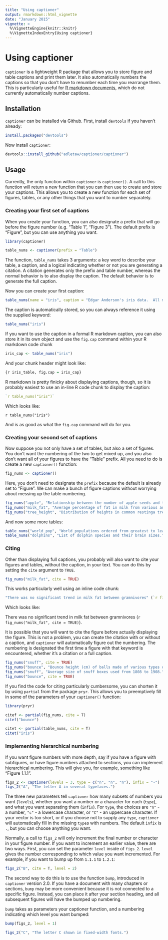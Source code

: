 ```yaml
---
title: "Using captioner"
output: rmarkdown::html_vignette
date: "January 2015"
vignette: >
  %\VignetteEngine{knitr::knitr}
  %\VignetteIndexEntry{Using captioner}
---
```


# Using captioner

`captioner` is a lightweight R package that allows you to store figure and table captions and print them later.  It also automatically numbers the captions so that you don't have to renumber each time you rearrange them.  This is particularly useful for [R markdown documents](http://rmarkdown.rstudio.com/), which do not currently automatically number captions.

## Installation

`captioner` can be installed via Github.  First, install `devtools` if you haven't already:

```r
install.packages("devtools")
```

Now install `captioner`:

```r
devtools::install_github("adletaw/captioner/captioner")
```

## Usage

Currently, the only function within `captioner` is `captioner()`.  A call to this function will return a new function that you can then use to create and store your captions.  This allows you to create a new function for each set of figures, tables, or any other things that you want to number separately.

### Creating your first set of captions

When you create your function, you can also designate a prefix that will go before the figure number (e.g. "Table 1", "Figure 3").  The default prefix is "Figure", but you can use anything you want.

```r
library(captioner)

table_nums <- captioner(prefix = "Table")
```

The function, `table_nums` takes 3 arguments: a key word to describe your table, a caption, and a logical indicating whether or not you are generating a citation.  A citation generates only the prefix and table number, whereas the normal behavior is to also display the caption.  The default behavior is to generate the full caption.

Now you can create your first caption:

```r
table_nums(name = "iris", caption = "Edgar Anderson's iris data.  All measurements are in centimetres.")
```

The caption is automatically stored, so you can always reference it using the supplied keyword:

```r
table_nums("iris")
```

If you want to use the caption in a formal R markdown caption, you can also store it in its own object and use the `fig.cap` command within your R markdown code chunk

```r
iris_cap <- table_nums("iris")
```

And your chunk header might look like:

```r
{r iris_table, fig.cap = iris_cap}
```

R markdown is pretty finicky about displaying captions, though, so it is probably easiest to use an in-line R code chunk to display the caption:

```r
`r table_nums("iris")`
```

Which looks like:

`r table_nums("iris")`

And is as good as what the `fig.cap` command will do for you.

### Creating your second set of captions

Now suppose you not only have a set of tables, but also a set of figures.  You don't want the numbering of the two to get mixed up, and you also don't want all of your figures to have the "Table" prefix.  All you need to do is create a new `captioner()` function:

```r
fig_nums <- captioner()
```

Here, you don't need to designate the `prefix` because the default is already set to "Figure".  We can make a bunch of figure captions without worrying about messing up the table numbering.

```r
fig_nums("apple", "Relationship between the number of apple seeds and the size of the apple.")
fig_nums("milk_fat", "Average percentage of fat in milk from various animals.")
fig_nums("tree_height", "Distribution of heights in common restinga tree species.")
```

And now some more tables:

```r
table_nums("world_pop", "World populations ordered from greatest to least.")
table_nums("dolphins", "List of dolphin species and their brain sizes.")
```

### Citing

Other than displaying full captions, you probably will also want to cite your figures and tables, without the caption, in your text.  You can do this by setting the `cite` argument to `TRUE`.

```r
fig_nums("milk_fat", cite = TRUE)
```

This works particularly well using an inline code chunk:

```r
"There was no significant trend in milk fat between gramnivores" (`r fig_nums("milk_fat", cite = TRUE)`).
```

Which looks like:

There was no significant trend in milk fat between gramnivores (`r fig_nums("milk_fat", cite = TRUE)`).

It is possible that you will want to cite the figure before actually displaying the figure.  This is not a problem, you can create the citation with or without a caption, and `captioner` will automatically figure out the numbering.  The numbering is designated the first time a figure with that keyword is encountered, whether it's a citation or a full caption.

```r
fig_nums("snuff", cite = TRUE)
fig_nums("bounce", "Bounce height (cm) of balls made of various types of rubber.")
fig_nums("snuff", "Average size of snuff boxes used from 1808 to 1908.")
fig_nums("bounce", cite = TRUE)
```

If you find the code for citing particularly cumbersome, you can shorten it by using `partial` from the package `pryr`.  This allows you to preemptively fill in some of the parameters of your `captioner()` function:

```r
library(pryr)

citef <- partial(fig_nums, cite = T)
citef("bounce")

citet <- partial(table_nums, cite = T)
citet("iris")
```

### Implementing hierarchical numbering

If you want figure numbers with more depth, say if you have a figure with subfigures, or have figure numbers attached to sections, you can implement hierarchical numbering.  This will give you, for example, something like "Figure 1.1.1".

```r
figs_2 <- captioner(levels = 3, type = c("n", "n", "n"), infix = "-")
figs_2("A", "The letter A in several typefaces.")
```

The three new parameters tell `captioner` how many subsets of numbers you want (`levels`), whether you want a number or a character for each (`type`), and what you want separating them (`infix`).  For `type`, the choices are `"n"` - a number, `"c"` - a lowercase character, or `"C"` - an uppercase character.  If your vector is too short, or if you choose not to supply any `type`, `captioner` will automatically fill in the missing `type`s with numbers.  The default `infix` is `.`, but you can choose anything you want.

Normally, a call to `figs_2` will only increment the final number or character in your figure number.  If you want to increment an earlier value, there are two ways.  First, you can set the parameter `level` inside of `figs_2`.  `level` gives the number corresponding to which value you want incremented.  For example, if you want to bump up from `1.1.1` to `1.2.1`:

```r
figs_2("B", cite = T, level = 2)
```

The second way to do this is to use the function `bump`, introduced in `captioner` version 2.0.  If you have a document with many chapters or sections, `bump` may be more convenient because it is not connected to a specific figure.  Instead, you can place it after your section heading, and all subsequent figures will have the bumped up numbering.

`bump` takes as parameters your captioner function, and a numbering indicating which level you want bumped:

```r
bump(figs_2, level = 1)

figs_2("C", "The letter C shown in fixed-width fonts.")
```

